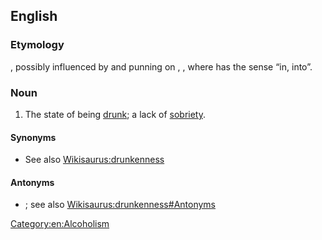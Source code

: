 ==English==

===Etymology===
{{prefix|in|sobriety|t1=not|lang=en}}, possibly influenced by and punning on {{m|en|inebriation}}, {{m|en|intoxication}}, where {{m|en|in-}} has the sense “in, into”.

===Noun===
{{en-noun|~|insobrieties}}

# {{lb|en|humorous|or|humorous}} The state of being [[drunk]]; a lack of [[sobriety]].

====Synonyms====
* See also [[Wikisaurus:drunkenness]]

====Antonyms====
* {{l|en|sobriety}}; see also [[Wikisaurus:drunkenness#Antonyms]]

[[Category:en:Alcoholism]]